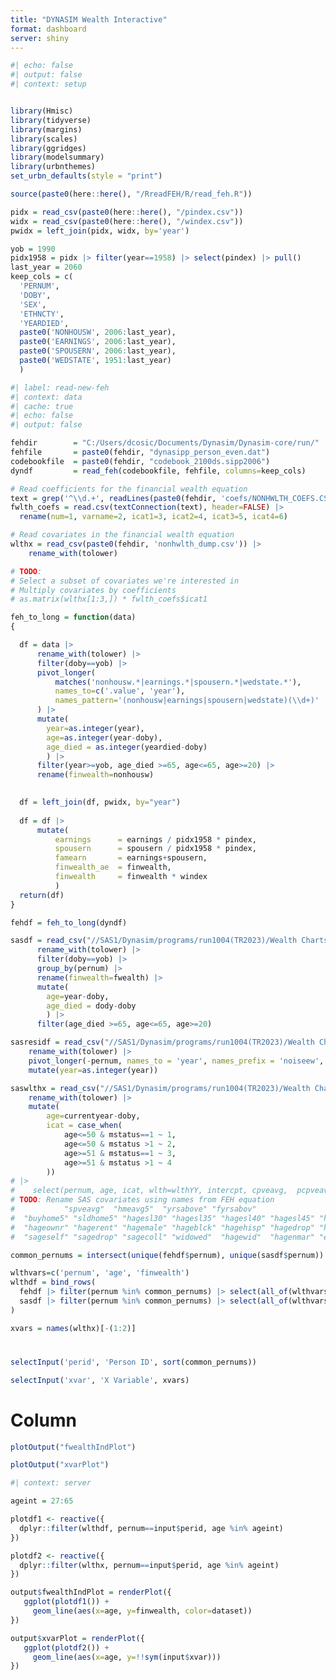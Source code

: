 ```yaml
---
title: "DYNASIM Wealth Interactive"
format: dashboard
server: shiny
---
```


```r
#| echo: false
#| output: false
#| context: setup


library(Hmisc)
library(tidyverse)
library(margins)
library(scales)
library(ggridges)
library(modelsummary)
library(urbnthemes)
set_urbn_defaults(style = "print")

source(paste0(here::here(), "/RreadFEH/R/read_feh.R"))

pidx = read_csv(paste0(here::here(), "/pindex.csv"))
widx = read_csv(paste0(here::here(), "/windex.csv"))
pwidx = left_join(pidx, widx, by='year')

yob = 1990
pidx1958 = pidx |> filter(year==1958) |> select(pindex) |> pull()
last_year = 2060
keep_cols = c(
  'PERNUM', 
  'DOBY', 
  'SEX', 
  'ETHNCTY', 
  'YEARDIED', 
  paste0('NONHOUSW', 2006:last_year),
  paste0('EARNINGS', 2006:last_year),
  paste0('SPOUSERN', 2006:last_year),
  paste0('WEDSTATE', 1951:last_year)
  )

```



```r
#| label: read-new-feh
#| context: data
#| cache: true
#| echo: false
#| output: false

fehdir        = "C:/Users/dcosic/Documents/Dynasim/Dynasim-core/run/"
fehfile       = paste0(fehdir, "dynasipp_person_even.dat")
codebookfile  = paste0(fehdir, "codebook_2100ds.sipp2006")
dyndf         = read_feh(codebookfile, fehfile, columns=keep_cols)

# Read coefficients for the financial wealth equation
text = grep('^\\d.+', readLines(paste0(fehdir, 'coefs/NONHWLTH_COEFS.CSV')), value=TRUE)
fwlth_coefs = read.csv(textConnection(text), header=FALSE) |>
  rename(num=1, varname=2, icat1=3, icat2=4, icat3=5, icat4=6)

# Read covariates in the financial wealth equation
wlthx = read_csv(paste0(fehdir, 'nonhwlth_dump.csv')) |>
    rename_with(tolower) 

# TODO: 
# Select a subset of covariates we're interested in
# Multiply covariates by coefficients
# as.matrix(wlthx[1:3,]) * fwlth_coefs$icat1

feh_to_long = function(data)
{

  df = data |> 
      rename_with(tolower) |> 
      filter(doby==yob) |>
      pivot_longer(
          matches('nonhousw.*|earnings.*|spousern.*|wedstate.*'), 
          names_to=c('.value', 'year'), 
          names_pattern='(nonhousw|earnings|spousern|wedstate)(\\d+)'
      ) |>
      mutate(
        year=as.integer(year),
        age=as.integer(year-doby),
        age_died = as.integer(yeardied-doby)
        ) |>
      filter(year>=yob, age_died >=65, age<=65, age>=20) |>
      rename(finwealth=nonhousw)

  
  df = left_join(df, pwidx, by="year")
  
  df = df |>
      mutate(
          earnings      = earnings / pidx1958 * pindex,
          spousern      = spousern / pidx1958 * pindex,
          famearn       = earnings+spousern,
          finwealth_ae  = finwealth,
          finwealth     = finwealth * windex
          )
  return(df)
}

fehdf = feh_to_long(dyndf)

sasdf = read_csv("//SAS1/Dynasim/programs/run1004(TR2023)/Wealth Charts/earn_wealth.csv") |>
      rename_with(tolower) |>
      filter(doby==yob) |>
      group_by(pernum) |>
      rename(finwealth=fwealth) |>
      mutate(
        age=year-doby,
        age_died = dody-doby
        ) |>
      filter(age_died >=65, age<=65, age>=20)

sasresidf = read_csv("//SAS1/Dynasim/programs/run1004(TR2023)/Wealth Charts/resid_wealth.csv") |>
    rename_with(tolower) |>
    pivot_longer(-pernum, names_to = 'year', names_prefix = 'noiseew', values_to = 'noise_ew') |>
    mutate(year=as.integer(year))

saswlthx = read_csv("//SAS1/Dynasim/programs/run1004(TR2023)/Wealth Charts/wlthx.csv") |>
    rename_with(tolower) |>
    mutate(
        age=currentyear-doby,
        icat = case_when(
            age<=50 & mstatus==1 ~ 1,
            age<=50 & mstatus >1 ~ 2,
            age>=51 & mstatus==1 ~ 3,
            age>=51 & mstatus >1 ~ 4
        ))
# |>
#    select(pernum, age, icat, wlth=wlthYY, intercpt, cpveavg,  pcpveavg=pcpvent)
# TODO: Rename SAS covariates using names from FEH equation
#           "spveavg"  "hmeavg5"  "yrsabove" "fyrsabov"
#  "buyhome5" "sldhome5" "hagesl30" "hagesl35" "hagesl40" "hagesl45" "hagesl50" "hagesl55" "hb35to39" "hb45to44" "hb45to49" "hb50to54" "hb55to59" "hb59to69"
#  "hageownr" "hagerent" "hagemale" "hageblck" "hagehisp" "hagedrop" "hagecoll" "hageself" "hagessid" "hagepoor" "hagedc"   "hagedb"   "hagenkid" "hageyrwd"
#  "sageself" "sagedrop" "sagecoll" "widowed"  "hagewid"  "hagenmar" "erroruw"  "errorew"  "fracvar")

common_pernums = intersect(unique(fehdf$pernum), unique(sasdf$pernum))

wlthvars=c('pernum', 'age', 'finwealth')
wlthdf = bind_rows(
  fehdf |> filter(pernum %in% common_pernums) |> select(all_of(wlthvars)) |> mutate(dataset='FEH'),
  sasdf |> filter(pernum %in% common_pernums) |> select(all_of(wlthvars)) |> mutate(dataset='SAS')
)

xvars = names(wlthx)[-(1:2)]
```

# {.sidebar}

```r
selectInput('perid', 'Person ID', sort(common_pernums))

selectInput('xvar', 'X Variable', xvars)

```

# Column

```r
plotOutput("fwealthIndPlot")
```

```r
plotOutput("xvarPlot")
```


```r
#| context: server

ageint = 27:65

plotdf1 <- reactive({
  dplyr::filter(wlthdf, pernum==input$perid, age %in% ageint)
})

plotdf2 <- reactive({
  dplyr::filter(wlthx, pernum==input$perid, age %in% ageint)
})

output$fwealthIndPlot = renderPlot({
   ggplot(plotdf1()) +
     geom_line(aes(x=age, y=finwealth, color=dataset))
})

output$xvarPlot = renderPlot({
   ggplot(plotdf2()) +
     geom_line(aes(x=age, y=!!sym(input$xvar)))
})

```
